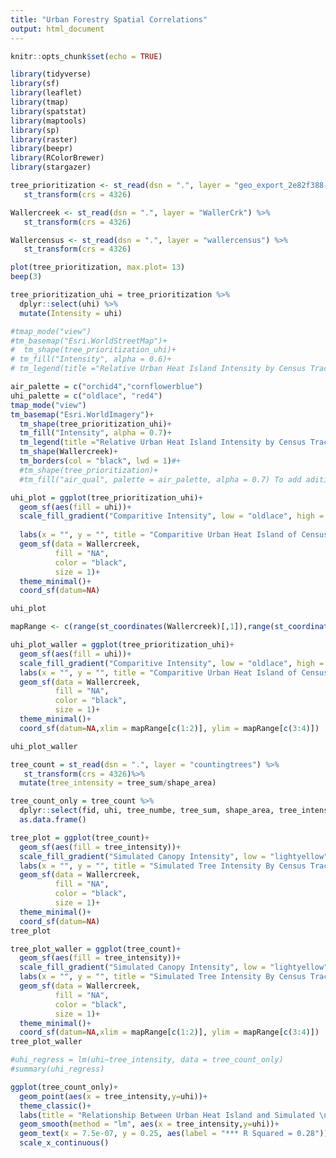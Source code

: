```yaml
---
title: "Urban Forestry Spatial Correlations"
output: html_document
---
```


```r
knitr::opts_chunk$set(echo = TRUE)
```



```r
library(tidyverse)
library(sf)
library(leaflet)
library(tmap)
library(spatstat)
library(maptools)
library(sp)
library(raster)
library(beepr)
library(RColorBrewer)
library(stargazer)

```


```r
tree_prioritization <- st_read(dsn = ".", layer = "geo_export_2e82f388-c013-45a0-bb25-522154013165") %>% 
   st_transform(crs = 4326)

Wallercreek <- st_read(dsn = ".", layer = "WallerCrk") %>% 
   st_transform(crs = 4326) 

Wallercensus <- st_read(dsn = ".", layer = "wallercensus") %>% 
   st_transform(crs = 4326) 

plot(tree_prioritization, max.plot= 13)
beep(3)
```



```r

tree_prioritization_uhi = tree_prioritization %>% 
  dplyr::select(uhi) %>% 
  mutate(Intensity = uhi)

```

```r
#tmap_mode("view")
#tm_basemap("Esri.WorldStreetMap")+
#  tm_shape(tree_prioritization_uhi)+
# tm_fill("Intensity", alpha = 0.6)+
# tm_legend(title ="Relative Urban Heat Island Intensity by Census Tract")
```


```r
air_palette = c("orchid4","cornflowerblue")
uhi_palette = c("oldlace", "red4")
tmap_mode("view")
tm_basemap("Esri.WorldImagery")+
  tm_shape(tree_prioritization_uhi)+
  tm_fill("Intensity", alpha = 0.7)+
  tm_legend(title ="Relative Urban Heat Island Intensity by Census Tract")+
  tm_shape(Wallercreek)+
  tm_borders(col = "black", lwd = 1)#+
  #tm_shape(tree_prioritization)+
  #tm_fill("air_qual", palette = air_palette, alpha = 0.7) To add aditional layers to the tmap file 

```

```r


uhi_plot = ggplot(tree_prioritization_uhi)+
  geom_sf(aes(fill = uhi))+
  scale_fill_gradient("Comparitive Intensity", low = "oldlace", high = "red4")+
  
  labs(x = "", y = "", title = "Comparitive Urban Heat Island of Census \nTracts Based off Land Surface Temperature")+
  geom_sf(data = Wallercreek, 
          fill = "NA", 
          color = "black", 
          size = 1)+
  theme_minimal()+
  coord_sf(datum=NA)

uhi_plot
```

```r

mapRange <- c(range(st_coordinates(Wallercreek)[,1]),range(st_coordinates(Wallercreek)[,2]))

uhi_plot_waller = ggplot(tree_prioritization_uhi)+
  geom_sf(aes(fill = uhi))+
  scale_fill_gradient("Comparitive Intensity", low = "oldlace", high = "red4")+
  labs(x = "", y = "", title = "Comparitive Urban Heat Island of Census \nTracts Based off Land Surface Temperature")+
  geom_sf(data = Wallercreek, 
          fill = "NA", 
          color = "black", 
          size = 1)+
  theme_minimal()+
  coord_sf(datum=NA,xlim = mapRange[c(1:2)], ylim = mapRange[c(3:4)])

uhi_plot_waller 
```



```r
tree_count = st_read(dsn = ".", layer = "countingtrees") %>% 
   st_transform(crs = 4326)%>% 
  mutate(tree_intensity = tree_sum/shape_area)

tree_count_only = tree_count %>% 
  dplyr::select(fid, uhi, tree_numbe, tree_sum, shape_area, tree_intensity) %>% 
  as.data.frame() 
```

```r
tree_plot = ggplot(tree_count)+
  geom_sf(aes(fill = tree_intensity))+
  scale_fill_gradient("Simulated Canopy Intensity", low = "lightyellow", high = "darkgreen", breaks=c(0,9.818678e-07),labels=c("Low","High"))+
  labs(x = "", y = "", title = "Simulated Tree Intensity By Census Tract")+
  geom_sf(data = Wallercreek, 
          fill = "NA", 
          color = "black", 
          size = 1)+
  theme_minimal()+
  coord_sf(datum=NA)
tree_plot
```


```r
tree_plot_waller = ggplot(tree_count)+
  geom_sf(aes(fill = tree_intensity))+
  scale_fill_gradient("Simulated Canopy Intensity", low = "lightyellow", high = "darkgreen", breaks=c(0,9.818678e-07),labels=c("Low","High"))+
  labs(x = "", y = "", title = "Simulated Tree Intensity By Census Tract")+
  geom_sf(data = Wallercreek, 
          fill = "NA", 
          color = "black", 
          size = 1)+
  theme_minimal()+
  coord_sf(datum=NA,xlim = mapRange[c(1:2)], ylim = mapRange[c(3:4)])
tree_plot_waller

```

```r
#uhi_regress = lm(uhi~tree_intensity, data = tree_count_only)
#summary(uhi_regress)

ggplot(tree_count_only)+
  geom_point(aes(x = tree_intensity,y=uhi))+
  theme_classic()+
  labs(title = "Relationship Between Urban Heat Island and Simulated \nTree Canopy by Austin Census Tract", y = "Comparitive Land Surface Temperature Intensity", x = "Simulated Tree Intensity")+
  geom_smooth(method = "lm", aes(x = tree_intensity,y=uhi))+
  geom_text(x = 7.5e-07, y = 0.25, aes(label = "*** R Squared = 0.28"))+
  scale_x_continuous()

```



